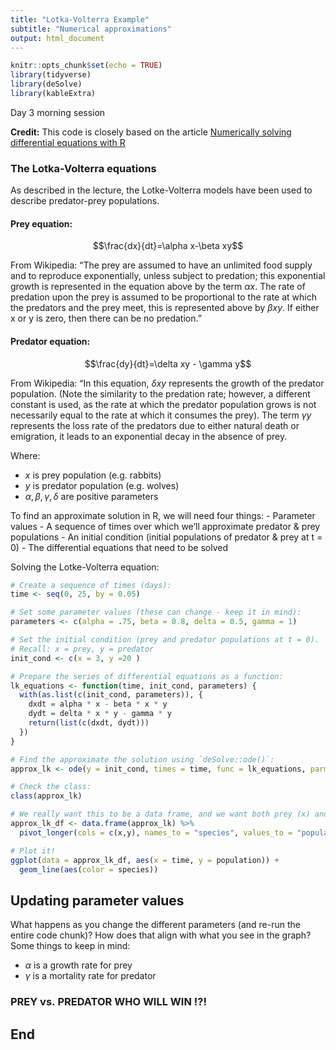 ```yaml
---
title: "Lotka-Volterra Example"
subtitle: "Numerical approximations"
output: html_document
---
```


```r
knitr::opts_chunk$set(echo = TRUE)
library(tidyverse)
library(deSolve)
library(kableExtra)
```

Day 3 morning session

**Credit:** This code is closely based on the article [Numerically solving differential equations with R](https://rstudio-pubs-static.s3.amazonaws.com/32888_197d1a1896534397b67fb04e0d4899ae.html)

### The Lotka-Volterra equations

As described in the lecture, the Lotke-Volterra models have been used to describe predator-prey populations.

#### Prey equation:

$$\frac{dx}{dt}=\alpha x-\beta xy$$

From Wikipedia: "The prey are assumed to have an unlimited food supply and to reproduce exponentially, unless subject to predation; this exponential growth is represented in the equation above by the term $\alpha x$. The rate of predation upon the prey is assumed to be proportional to the rate at which the predators and the prey meet, this is represented above by $\beta xy$. If either x or y is zero, then there can be no predation."

#### Predator equation:

$$\frac{dy}{dt}=\delta xy - \gamma y$$

From Wikipedia: "In this equation, $\delta xy$ represents the growth of the predator population. (Note the similarity to the predation rate; however, a different constant is used, as the rate at which the predator population grows is not necessarily equal to the rate at which it consumes the prey). The term $\gamma y$ represents the loss rate of the predators due to either natural death or emigration, it leads to an exponential decay in the absence of prey.

Where:

-   $x$ is prey population (e.g. rabbits)
-   $y$ is predator population (e.g. wolves)
-   $\alpha, \beta, \gamma, \delta$ are positive parameters

To find an approximate solution in R, we will need four things: - Parameter values - A sequence of times over which we'll approximate predator & prey populations - An initial condition (initial populations of predator & prey at t = 0) - The differential equations that need to be solved

Solving the Lotke-Volterra equation:

```r
# Create a sequence of times (days): 
time <- seq(0, 25, by = 0.05)

# Set some parameter values (these can change - keep it in mind):
parameters <- c(alpha = .75, beta = 0.8, delta = 0.5, gamma = 1)

# Set the initial condition (prey and predator populations at t = 0).
# Recall: x = prey, y = predator
init_cond <- c(x = 3, y =20 )

# Prepare the series of differential equations as a function: 
lk_equations <- function(time, init_cond, parameters) {
  with(as.list(c(init_cond, parameters)), {
    dxdt = alpha * x - beta * x * y
    dydt = delta * x * y - gamma * y
    return(list(c(dxdt, dydt)))
  })
}

# Find the approximate the solution using `deSolve::ode()`:
approx_lk <- ode(y = init_cond, times = time, func = lk_equations, parms = parameters)

# Check the class: 
class(approx_lk)

# We really want this to be a data frame, and we want both prey (x) and predator (y) to be in the same column -- we'll learn why in EDS 221 (tidy data)
approx_lk_df <- data.frame(approx_lk) %>% 
  pivot_longer(cols = c(x,y), names_to = "species", values_to = "population")

# Plot it! 
ggplot(data = approx_lk_df, aes(x = time, y = population)) +
  geom_line(aes(color = species))
```

## Updating parameter values

What happens as you change the different parameters (and re-run the entire code chunk)? How does that align with what you see in the graph? Some things to keep in mind:

-   $\alpha$ is a growth rate for prey
-   $\gamma$ is a mortality rate for predator

### PREY vs. PREDATOR WHO WILL WIN !?! ###

## End
